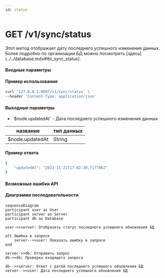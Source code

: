 ```yaml
---
id: status
---
```



# GET /v1/sync/status

<div className="text-justify">Этот метод отображает дату последнего успешного изменения данных.</div>

<div className="text-justify">
  Более подробно по организации БД можно посмотреть [здесь](../../database.mdx#tbl_sync_status).
</div>

#### Входные параметры

<h4 className="custom-heading">Пример использования</h4>

```bash
curl '127.0.0.1:9007/v1/sync/status' \
--header 'Content-Type: application/json'
```

<h4 className="custom-heading">Выходные параметры</h4>

<ul>
  <li>`$node.updatedAt` - Дата последнего успешного изменения данных</li>
</ul>

<div className="scrollable-x">
  <table>
    <thead>
      <tr>
        <th>название</th>
        <th>тип данных</th>
      </tr>
    </thead>
    <tbody>
      <tr>
        <td>$node.updatedAt</td>
        <td>String</td>
      </tr>
    </tbody>
  </table>
</div>

<h4 className="custom-heading">Пример ответа</h4>

```bash
{
    "updatedAt": "2023-11-21T17:02:30.717786Z"
}
```

<h4 className="custom-heading">Возможные ошибки API</h4>

<Codes data={RESPOND_CODES.not_found} />

<h4 className="custom-heading">Диаграмма последовательности</h4>

<FancyboxDiagram>

```mermaid
sequenceDiagram
participant user as User
participant server as Server
participant db as Database

user->>server: Отобразить статус последнего успешного обновления БД

alt Ошибка в запросе
    server-->>user: Показать ошибку в запросе
end

server->>db: Отправить запрос
db->>db: Проверка входящего запроса

db-->>server: Ответ с датой последнего успешного обновления БД
server-->>user: Дата последнего успешного обновления БД
```

</FancyboxDiagram>
